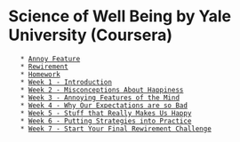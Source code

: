 = Science of Well Being by Yale University (Coursera) =

	* [[Annoy Feature]]
	* [[Rewirement]]
	* [[Homework]]
	* [[Week 1 - Introduction]]
	* [[Week 2 - Misconceptions About Happiness]]
	* [[Week 3 - Annoying Features of the Mind]]
	* [[Week 4 - Why Our Expectations are so Bad]]
	* [[Week 5 - Stuff that Really Makes Us Happy]]
	* [[Week 6 - Putting Strategies into Practice]]
	* [[Week 7 - Start Your Final Rewirement Challenge]]

